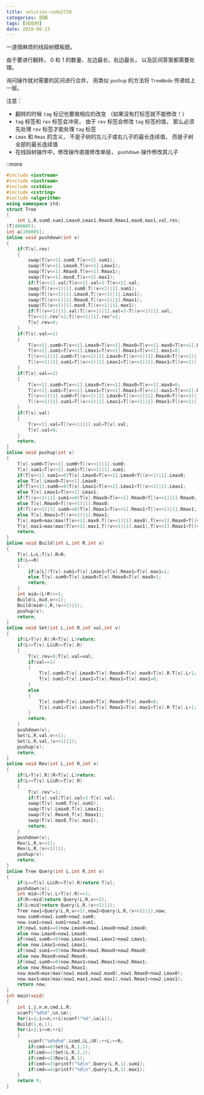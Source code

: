 ```yaml
---
title: solution-code2728
categories: 题解
tags: [线段树]
date: 2018-06-23
---
```


一道很麻烦的线段树模板题。

由于要进行翻转，
$0$ 和 $1$ 的数量、左边最长、右边最长，
以及区间答案都需要处理。

询问操作就对需要的区间进行合并，
用类似 `pushup` 的方法将 `TreeNode` 传递给上一层。

注意：

* 翻转的时候 `tag` 标记也要做相应的改变
  （如果没有打标签就不能修改！）
* `tag` 标签和 `rev` 标签会冲突，
  由于 `rev` 标签会修改 `tag` 标签的值，
  那么必须先处理 `rev` 标签才能处理 `tag` 标签
* `Lmax` 和 `Rmax` 的含义，
  不是子树的左儿子或右儿子的最长连续值，
  而是子树全部的最长连续值
* 在线段树操作中，修改操作直接修改单层，
  `pushdown` 操作修改其儿子


::more


```cpp
#include <iostream>
#include <iostream>
#include <cstdio>
#include <cstring>
#include <algorithm>
using namespace std;
struct Tree
{
	int L,R,sum0,sum1,Lmax0,Lmax1,Rmax0,Rmax1,max0,max1,val,rev;
}T[400005];
int a[100005];
inline void pushdown(int v)
{
	if(T[v].rev)
	{
		swap(T[v<<1].sum0,T[v<<1].sum1);
		swap(T[v<<1].Lmax0,T[v<<1].Lmax1);
		swap(T[v<<1].Rmax0,T[v<<1].Rmax1);
		swap(T[v<<1].max0,T[v<<1].max1);
		if(T[v<<1].val)T[v<<1].val=3-T[v<<1].val;
		swap(T[(v<<1)|1].sum0,T[(v<<1)|1].sum1);
		swap(T[(v<<1)|1].Lmax0,T[(v<<1)|1].Lmax1);
		swap(T[(v<<1)|1].Rmax0,T[(v<<1)|1].Rmax1);
		swap(T[(v<<1)|1].max0,T[(v<<1)|1].max1);
		if(T[(v<<1)|1].val)T[(v<<1)|1].val=3-T[(v<<1)|1].val;
		T[v<<1].rev^=1;T[(v<<1)|1].rev^=1;
		T[v].rev=0;
	}
	if(T[v].val==1)
	{
		T[v<<1].sum0=T[v<<1].Lmax0=T[v<<1].Rmax0=T[v<<1].max0=T[v<<1].R-T[v<<1].L+1;
		T[v<<1].sum1=T[v<<1].Lmax1=T[v<<1].Rmax1=T[v<<1].max1=0;
		T[(v<<1)|1].sum0=T[(v<<1)|1].Lmax0=T[(v<<1)|1].Rmax0=T[(v<<1)|1].max0=T[(v<<1)|1].R-T[(v<<1)|1].L+1;
		T[(v<<1)|1].sum1=T[(v<<1)|1].Lmax1=T[(v<<1)|1].Rmax1=T[(v<<1)|1].max1=0;
	}
	if(T[v].val==2)
	{
		T[v<<1].sum0=T[v<<1].Lmax0=T[v<<1].Rmax0=T[v<<1].max0=0;
		T[v<<1].sum1=T[v<<1].Lmax1=T[v<<1].Rmax1=T[v<<1].max1=T[v<<1].R-T[v<<1].L+1;
		T[(v<<1)|1].sum0=T[(v<<1)|1].Lmax0=T[(v<<1)|1].Rmax0=T[(v<<1)|1].max0=0;
		T[(v<<1)|1].sum1=T[(v<<1)|1].Lmax1=T[(v<<1)|1].Rmax1=T[(v<<1)|1].max1=T[(v<<1)|1].R-T[(v<<1)|1].L+1;
	}
	if(T[v].val)
	{
		T[v<<1].val=T[(v<<1)|1].val=T[v].val;
		T[v].val=0;
	}
	return;
}
inline void pushup(int v)
{
	T[v].sum0=T[v<<1].sum0+T[(v<<1)|1].sum0;
	T[v].sum1=T[v<<1].sum1+T[(v<<1)|1].sum1;
	if(T[v<<1].sum1==0)T[v].Lmax0=T[v<<1].Lmax0+T[(v<<1)|1].Lmax0;
	else T[v].Lmax0=T[v<<1].Lmax0;
	if(T[v<<1].sum0==0)T[v].Lmax1=T[v<<1].Lmax1+T[(v<<1)|1].Lmax1;
	else T[v].Lmax1=T[v<<1].Lmax1;
	if(T[(v<<1)|1].sum1==0)T[v].Rmax0=T[v<<1].Rmax0+T[(v<<1)|1].Rmax0;
	else T[v].Rmax0=T[(v<<1)|1].Rmax0;
	if(T[(v<<1)|1].sum0==0)T[v].Rmax1=T[v<<1].Rmax1+T[(v<<1)|1].Rmax1;
	else T[v].Rmax1=T[(v<<1)|1].Rmax1;
	T[v].max0=max(max(T[v<<1].max0,T[(v<<1)|1].max0),T[v<<1].Rmax0+T[(v<<1)|1].Lmax0);
	T[v].max1=max(max(T[v<<1].max1,T[(v<<1)|1].max1),T[v<<1].Rmax1+T[(v<<1)|1].Lmax1);
	return;
}
inline void Build(int L,int R,int v)
{
	T[v].L=L;T[v].R=R;
	if(L==R)
	{
		if(a[L])T[v].sum1=T[v].Lmax1=T[v].Rmax1=T[v].max1=1;
		else T[v].sum0=T[v].Lmax0=T[v].Rmax0=T[v].max0=1;
		return;
	}
	int mid=(L+R)>>1;
	Build(L,mid,v<<1);
	Build(mid+1,R,(v<<1)|1);
	pushup(v);
	return;
}
inline void Set(int L,int R,int val,int v)
{
	if(L>T[v].R||R<T[v].L)return;
	if(L<=T[v].L&&R>=T[v].R)
	{
		T[v].rev=0;T[v].val=val;
		if(val==1)
		{
			T[v].sum0=T[v].Lmax0=T[v].Rmax0=T[v].max0=T[v].R-T[v].L+1;
			T[v].sum1=T[v].Lmax1=T[v].Rmax1=T[v].max1=0;
		}
		else
		{
			T[v].sum0=T[v].Lmax0=T[v].Rmax0=T[v].max0=0;
			T[v].sum1=T[v].Lmax1=T[v].Rmax1=T[v].max1=T[v].R-T[v].L+1;
		}
		return;
	}
	pushdown(v);
	Set(L,R,val,v<<1);
	Set(L,R,val,(v<<1)|1);
	pushup(v);
	return;
}
inline void Rev(int L,int R,int v)
{
	if(L>T[v].R||R<T[v].L)return;
	if(L<=T[v].L&&R>=T[v].R)
	{
		T[v].rev^=1;
		if(T[v].val)T[v].val=3-T[v].val;
		swap(T[v].sum0,T[v].sum1);
		swap(T[v].Lmax0,T[v].Lmax1);
		swap(T[v].Rmax0,T[v].Rmax1);
		swap(T[v].max0,T[v].max1);
		return;
	}
	pushdown(v);
	Rev(L,R,v<<1);
	Rev(L,R,(v<<1)|1);
	pushup(v);
	return;
}
inline Tree Query(int L,int R,int v)
{
	if(L<=T[v].L&&R>=T[v].R)return T[v];
	pushdown(v);
	int mid=(T[v].L+T[v].R)>>1;
	if(R<=mid)return Query(L,R,v<<1);
	if(L>mid)return Query(L,R,(v<<1)|1);
	Tree now1=Query(L,R,v<<1),now2=Query(L,R,(v<<1)|1),now;
	now.sum0=now1.sum0+now2.sum0;
	now.sum1=now1.sum1+now2.sum1;
	if(now1.sum1==0)now.Lmax0=now1.Lmax0+now2.Lmax0;
	else now.Lmax0=now1.Lmax0;
	if(now1.sum0==0)now.Lmax1=now1.Lmax1+now2.Lmax1;
	else now.Lmax1=now1.Lmax1;
	if(now2.sum1==0)now.Rmax0=now1.Rmax0+now2.Rmax0;
	else now.Rmax0=now2.Rmax0;
	if(now2.sum0==0)now.Rmax1=now1.Rmax1+now2.Rmax1;
	else now.Rmax1=now2.Rmax1;
	now.max0=max(max(now1.max0,now2.max0),now1.Rmax0+now2.Lmax0);
	now.max1=max(max(now1.max1,now2.max1),now1.Rmax1+now2.Lmax1);
	return now;
}
int main(void)
{
	int i,j,n,m,cmd,L,R;
	scanf("%d%d",&n,&m);
	for(i=1;i<=n;++i)scanf("%d",&a[i]);
	Build(1,n,1);
	for(i=1;i<=m;++i)
	{
		scanf("%d%d%d",&cmd,&L,&R);++L;++R;
		if(cmd==0)Set(L,R,1,1);
		if(cmd==1)Set(L,R,2,1);
		if(cmd==2)Rev(L,R,1);
		if(cmd==3)printf("%d\n",Query(L,R,1).sum1);
		if(cmd==4)printf("%d\n",Query(L,R,1).max1);
	}
	return 0;
}
```
